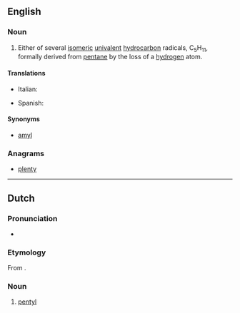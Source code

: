 ==English==

===Noun===
{{en-noun}}

# {{lb|en|organic chemistry}} Either of several [[isomeric]] [[univalent]] [[hydrocarbon]] radicals, C<sub>5</sub>H<sub>11</sub>, formally derived from [[pentane]] by the loss of a [[hydrogen]] atom.

====Translations====
{{trans-top|univalent hydrocarbon radical, C<sub>5</sub>H<sub>11</sub>}}
* Italian: {{t+|it|pentile|m}}
{{trans-mid}}
* Spanish: {{t|es|pentilo|m}}
{{trans-bottom}}

====Synonyms====
* [[amyl]]

===Anagrams===
* [[plenty#English|plenty]]

----

==Dutch==

===Pronunciation===
* {{IPA|lang=nl|/pɛnˈtil/}}
{{hyphenation|pen|tyl|lang=nl}}

===Etymology===
From {{confix|nl|pent|yl}}.

===Noun===
{{nl-noun|n|-|-}}

# {{lb|nl|organic chemistry}} [[#English|pentyl]]
